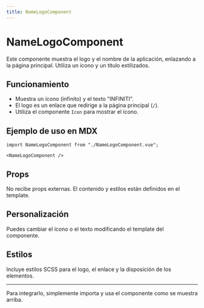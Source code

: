 ```yaml
---
title: NameLogoComponent
---
```


# NameLogoComponent

Este componente muestra el logo y el nombre de la aplicación, enlazando a la página principal. Utiliza un ícono y un título estilizados.

## Funcionamiento

- Muestra un ícono (infinito) y el texto "INFINITI".
- El logo es un enlace que redirige a la página principal (`/`).
- Utiliza el componente `Icon` para mostrar el ícono.

## Ejemplo de uso en MDX

```mdx
import NameLogoComponent from "./NameLogoComponent.vue";

<NameLogoComponent />
```

## Props

No recibe props externas. El contenido y estilos están definidos en el template.

## Personalización

Puedes cambiar el ícono o el texto modificando el template del componente.

## Estilos

Incluye estilos SCSS para el logo, el enlace y la disposición de los elementos.

---

Para integrarlo, simplemente importa y usa el componente como se muestra arriba.
